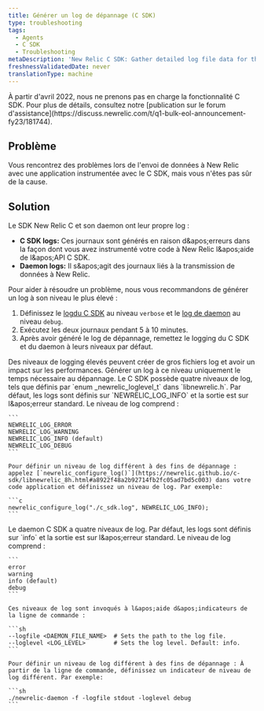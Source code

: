 ```yaml
---
title: Générer un log de dépannage (C SDK)
type: troubleshooting
tags:
  - Agents
  - C SDK
  - Troubleshooting
metaDescription: 'New Relic C SDK: Gather detailed log file data for the SDK and daemon to diagnose problems, then return logs to their default levels.'
freshnessValidatedDate: never
translationType: machine
---
```


<Callout variant="important" title="AVIS DE FIN DE VIE">
  À partir d&apos;avril 2022, nous ne prenons pas en charge la fonctionnalité C SDK. Pour plus de détails, consultez notre [publication sur le forum d&apos;assistance](https://discuss.newrelic.com/t/q1-bulk-eol-announcement-fy23/181744).
</Callout>

## Problème

Vous rencontrez des problèmes lors de l&apos;envoi de données à New Relic avec une application instrumentée avec le C SDK, mais vous n&apos;êtes pas sûr de la cause.

## Solution

Le SDK New Relic C et son daemon ont leur propre log :

* <DNT>**C SDK logs:**</DNT> Ces journaux sont générés en raison d&amp;apos;erreurs dans la façon dont vous avez instrumenté votre code à New Relic l&amp;apos;aide de l&amp;apos;API C SDK.
* <DNT>**Daemon logs:**</DNT> Il s&amp;apos;agit des journaux liés à la transmission de données à New Relic.

Pour aider à résoudre un problème, nous vous recommandons de générer un log à son niveau le plus élevé :

1. Définissez le [logdu C SDK](#c-sdk-logs) au niveau `verbose` et le [log de daemon](#daemon-logs) au niveau `debug`.
2. Exécutez les deux journaux pendant 5 à 10 minutes.
3. Après avoir généré le log de dépannage, remettez le logging du C SDK et du daemon à leurs niveaux par défaut.

<Callout variant="caution">
  Des niveaux de logging élevés peuvent créer de gros fichiers log et avoir un impact sur les performances. Générer un log à ce niveau uniquement le temps nécessaire au dépannage.
</Callout>

<CollapserGroup>
  <Collapser id="c-sdk-logs" title="Log du C SDK">
    Le C SDK possède quatre niveaux de log, tels que définis par `enum _newrelic_loglevel_t` dans `libnewrelic.h`. Par défaut, les logs sont définis sur `NEWRELIC_LOG_INFO` et la sortie est sur l&amp;apos;erreur standard. Le niveau de log comprend :

    ```
    NEWRELIC_LOG_ERROR
    NEWRELIC_LOG_WARNING
    NEWRELIC_LOG_INFO (default)
    NEWRELIC_LOG_DEBUG
    ```

    Pour définir un niveau de log différent à des fins de dépannage : appelez [`newrelic_configure_log()`](https://newrelic.github.io/c-sdk/libnewrelic_8h.html#a8922f48a2b92714fb2fc05ad7bd5c003) dans votre code application et définissez un niveau de log. Par exemple:

    ```c
    newrelic_configure_log("./c_sdk.log", NEWRELIC_LOG_INFO);
    ```
  </Collapser>

  <Collapser id="daemon-logs" title="Log daemon">
    Le daemon C SDK a quatre niveaux de log. Par défaut, les logs sont définis sur `info` et la sortie est sur l&amp;apos;erreur standard. Le niveau de log comprend :

    ```
    error
    warning
    info (default)
    debug
    ```

    Ces niveaux de log sont invoqués à l&apos;aide d&apos;indicateurs de la ligne de commande :

    ```sh
    --logfile <DAEMON_FILE_NAME>  # Sets the path to the log file.
    --loglevel <LOG_LEVEL>        # Sets the log level. Default: info.
    ```

    Pour définir un niveau de log différent à des fins de dépannage : À partir de la ligne de commande, définissez un indicateur de niveau de log différent. Par exemple:

    ```sh
    ./newrelic-daemon -f -logfile stdout -loglevel debug
    ```
  </Collapser>
</CollapserGroup>